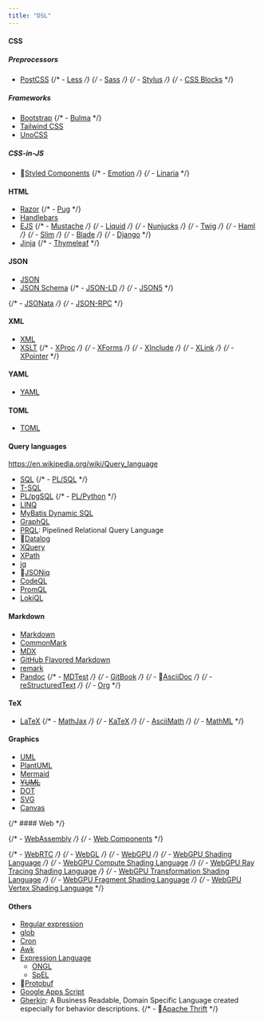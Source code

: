 ```yaml
---
title: "DSL"
---
```



#### CSS

##### Preprocessors

- [PostCSS](https://postcss.org/)
  {/* - [Less](http://lesscss.org/) */}
  {/* - [Sass](https://sass-lang.com/) */}
  {/* - [Stylus](https://stylus-lang.com/) */}
  {/* - [CSS Blocks](https://css-blocks.com/) */}

##### Frameworks

- [Bootstrap](https://getbootstrap.com/)
  {/* - [Bulma](https://bulma.io/) */}
- [Tailwind CSS](https://tailwindcss.com/)
- [UnoCSS](https://unocss.dev/) <Rating value="4" />

##### CSS-in-JS

- 👀[Styled Components](https://styled-components.com/)
  {/* - [Emotion](https://emotion.sh/) */}
  {/* - [Linaria](https://linaria.dev/) */}

#### HTML

- [Razor](https://docs.microsoft.com/en-us/aspnet/core/mvc/views/razor?view=aspnetcore-5.0)
  {/* - [Pug](https://pugjs.org/) */}
- [Handlebars](https://handlebarsjs.com/)
- [EJS](https://ejs.co/)
  {/* - [Mustache](https://mustache.github.io/) */}
  {/* - [Liquid](https://shopify.github.io/liquid/) */}
  {/* - [Nunjucks](https://mozilla.github.io/nunjucks/) */}
  {/* - [Twig](https://twig.symfony.com/) */}
  {/* - [Haml](https://haml.info/) */}
  {/* - [Slim](https://slim-template.github.io/) */}
  {/* - [Blade](https://laravel.com/docs/blade) */}
  {/* - [Django](https://www.djangoproject.com/) */}
- [Jinja](https://jinja.palletsprojects.com/)
  {/* - [Thymeleaf](https://www.thymeleaf.org/) */}

#### JSON

- [JSON](https://www.json.org/)
- [JSON Schema](https://json-schema.org/)
  {/* - [JSON-LD](https://json-ld.org/) */}
  {/* - [JSON5](https://json5.org/) */}

{/* - [JSONata](https://jsonata.org/) */}
{/* - [JSON-RPC](https://www.jsonrpc.org/) */}

#### XML

- [XML](https://www.w3.org/XML/)
- [XSLT](https://www.w3.org/TR/xslt-30/)
  {/* - [XProc](https://www.w3.org/TR/xproc/) */}
  {/* - [XForms](https://www.w3.org/TR/xforms/) */}
  {/* - [XInclude](https://www.w3.org/TR/xinclude/) */}
  {/* - [XLink](https://www.w3.org/TR/xlink11/) */}
  {/* - [XPointer](https://www.w3.org/TR/xptr-framework/) */}

#### YAML

- [YAML](https://yaml.org/)

#### TOML

- [TOML](https://toml.io/)

#### Query languages

https://en.wikipedia.org/wiki/Query_language

- [SQL](https://www.iso.org/standard/63555.html)
  {/* - [PL/SQL](https://docs.oracle.com/en/database/oracle/oracle-database/19/lnpls/index.html) */}
- [T-SQL](https://docs.microsoft.com/en-us/sql/t-sql/language-reference?view=sql-server-ver15)
- [PL/pgSQL](https://www.postgresql.org/docs/13/plpgsql.html)
  {/* - [PL/Python](https://www.postgresql.org/docs/13/plpython.html) */}
- [LINQ](https://docs.microsoft.com/en-us/dotnet/csharp/programming-guide/concepts/linq/) <Rating value="4" />
- [MyBatis Dynamic SQL](https://github.com/mybatis/mybatis-dynamic-sql)
- [GraphQL](https://graphql.org/)
- [PRQL](https://prql-lang.org/): Pipelined Relational Query Language
- 👀[Datalog](https://en.wikipedia.org/wiki/Datalog)
- [XQuery](https://www.w3.org/TR/xquery-31/)
- [XPath](https://www.w3.org/TR/xpath-31/)
- [jq](https://stedolan.github.io/jq/)
- 👀[JSONiq](https://www.jsoniq.org/)
- [CodeQL](https://securitylab.github.com/tools/codeql)
- [PromQL](https://prometheus.io/docs/prometheus/latest/querying/basics/)
- [LokiQL](https://grafana.com/docs/loki/latest/logql/)

#### Markdown

- [Markdown](https://www.markdownguide.org/)
- [CommonMark](https://commonmark.org/)
- [MDX](https://mdxjs.com/)
- [GitHub Flavored Markdown](https://github.github.com/gfm/)
- [remark](https://remark.js.org/) <Rating value="4" />
- [Pandoc](https://pandoc.org/)
  {/* - [MDTest](https://github.com/michelf/mdtest/) */}
  {/* - [GitBook](https://docs.gitbook.com/) */}
  {/* - 👀[AsciiDoc](https://asciidoc.org/) */}
  {/* - [reStructuredText](https://docutils.sourceforge.io/rst.html) */}
  {/* - [Org](https://orgmode.org/) */}

#### TeX

- [LaTeX](https://www.latex-project.org/)
  {/* - [MathJax](https://www.mathjax.org/) */}
  {/* - [KaTeX](https://katex.org/) */}
  {/* - [AsciiMath](http://asciimath.org/) */}
  {/* - [MathML](https://www.w3.org/Math/) */}

#### Graphics

- [UML](https://www.omg.org/spec/UML/2.5.1/)
- [PlantUML](https://plantuml.com/)
- [Mermaid](https://mermaid-js.github.io/mermaid/#/)
- ~~[YUML](https://yuml.me/)~~
- [DOT](https://graphviz.org/doc/info/lang.html)
- [SVG](https://www.w3.org/Graphics/SVG/)
- [Canvas](https://developer.mozilla.org/en-US/docs/Web/API/Canvas_API)

{/* #### Web */}

{/* - [WebAssembly](https://webassembly.org/) */}
{/* - [Web Components](https://www.webcomponents.org/) */}

{/* - [WebRTC](https://webrtc.org/) */}
{/* - [WebGL](https://www.khronos.org/webgl/) */}
{/* - [WebGPU](https://www.w3.org/TR/webgpu/) */}
{/* - [WebGPU Shading Language](https://www.w3.org/TR/WGSL/) */}
{/* - [WebGPU Compute Shading Language](https://www.w3.org/TR/WGSL/) */}
{/* - [WebGPU Ray Tracing Shading Language](https://www.w3.org/TR/WGSL/) */}
{/* - [WebGPU Transformation Shading Language](https://www.w3.org/TR/WGSL/) */}
{/* - [WebGPU Fragment Shading Language](https://www.w3.org/TR/WGSL/) */}
{/* - [WebGPU Vertex Shading Language](https://www.w3.org/TR/WGSL/) */}

#### Others

- [Regular expression](https://en.wikipedia.org/wiki/Regular_expression)
- [glob](<https://en.wikipedia.org/wiki/Glob_(programming)>)
- [Cron](https://en.wikipedia.org/wiki/Cron)
- [Awk](https://www.gnu.org/software/gawk/manual/gawk.html)
- [Expression Language](https://en.wikipedia.org/wiki/Jakarta_Expression_Language)
  - [ONGL](https://en.wikipedia.org/wiki/OGNL)
  - [SpEL](https://docs.spring.io/spring-framework/reference/core/expressions.html)
- 👀[Protobuf](https://developers.google.com/protocol-buffers)
- [Google Apps Script](https://developers.google.com/apps-script)
- [Gherkin](https://cucumber.io/docs/gherkin/): A Business Readable, Domain Specific Language created especially for behavior descriptions.
  {/* - 👀[Apache Thrift](https://thrift.apache.org/) */}
